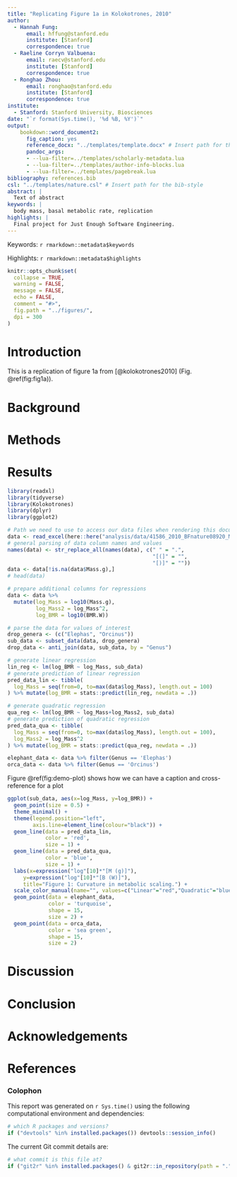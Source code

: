 ```yaml
---
title: "Replicating Figure 1a in Kolokotrones, 2010"
author:
  - Hannah Fung:
      email: hffung@stanford.edu
      institute: [Stanford]
      correspondence: true
  - Raeline Corryn Valbuena:
      email: raecv@stanford.edu
      institute: [Stanford]
      correspondence: true
  - Ronghao Zhou:
      email: ronghao@stanford.edu
      institute: [Stanford]
      correspondence: true
institute:
  - Stanford: Stanford University, Biosciences
date: "`r format(Sys.time(), '%d %B, %Y')`"
output: 
    bookdown::word_document2:
      fig_caption: yes
      reference_docx: "../templates/template.docx" # Insert path for the DOCX file
      pandoc_args:
      - --lua-filter=../templates/scholarly-metadata.lua
      - --lua-filter=../templates/author-info-blocks.lua
      - --lua-filter=../templates/pagebreak.lua
bibliography: references.bib
csl: "../templates/nature.csl" # Insert path for the bib-style
abstract: |
  Text of abstract
keywords: |
  body mass, basal metabolic rate, replication
highlights: |
  Final project for Just Enough Software Engineering. 
---
```


<!-- This is the format for text comments that will be ignored during renderings. Do not put R code in these comments because it will not be ignored. -->

<!-- With the following code you can access and display values from the yml header above. -->

Keywords: `r rmarkdown::metadata$keywords`

Highlights: `r rmarkdown::metadata$highlights`

<!-- The following code chunk defines some general settings how code chunks should behave. -->

```r
knitr::opts_chunk$set(
  collapse = TRUE,
  warning = FALSE,
  message = FALSE,
  echo = FALSE,
  comment = "#>",
  fig.path = "../figures/",
  dpi = 300
)
```

<!-- The actual document text starts here: -->

# Introduction

This is a replication of figure 1a from [@kolokotrones2010] (Fig. \@ref(fig:fig1a)).

# Background

# Methods

# Results

```r
library(readxl)
library(tidyverse)
library(Kolokotrones)
library(dplyr)
library(ggplot2)
```

```r
# Path we need to use to access our data files when rendering this document
data <- read_excel(here::here("analysis/data/41586_2010_BFnature08920_MOESM90_ESM_elephant.xls"), skip = 6)
# general parsing of data column names and values
names(data) <- str_replace_all(names(data), c(" " = ".",
                                              "[(]" = "",
                                              "[)]" = ""))
data <- data[!is.na(data$Mass.g),]
# head(data)
```

```r
# prepare additional columns for regressions
data <- data %>%
  mutate(log_Mass = log10(Mass.g),
         log_Mass2 = log_Mass^2, 
         log_BMR = log10(BMR.W))

# parse the data for values of interest 
drop_genera <- (c("Elephas", "Orcinus"))
sub_data <- subset_data(data, drop_genera)
drop_data <- anti_join(data, sub_data, by = "Genus")

# generate linear regression
lin_reg <- lm(log_BMR ~ log_Mass, sub_data)
# generate prediction of linear regression
pred_data_lin <- tibble(
  log_Mass = seq(from=0, to=max(data$log_Mass), length.out = 100)
) %>% mutate(log_BMR = stats::predict(lin_reg, newdata = .))

# generate quadratic regression
qua_reg <- lm(log_BMR ~ log_Mass+log_Mass2, sub_data)
# generate prediction of quadratic regression
pred_data_qua <- tibble(
  log_Mass = seq(from=0, to=max(data$log_Mass), length.out = 100),
  log_Mass2 = log_Mass^2
) %>% mutate(log_BMR = stats::predict(qua_reg, newdata = .))
```


```r
elephant_data <- data %>% filter(Genus == 'Elephas')
orca_data <- data %>% filter(Genus == 'Orcinus')
```

Figure \@ref(fig:demo-plot) shows how we can have a caption and cross-reference for a plot

```r

ggplot(sub_data, aes(x=log_Mass, y=log_BMR)) + 
  geom_point(size = 0.5) +
  theme_minimal() +
  theme(legend.position="left", 
        axis.line=element_line(colour="black")) +
  geom_line(data = pred_data_lin,
            color = 'red',
            size = 1) +
  geom_line(data = pred_data_qua, 
            color = 'blue',
            size = 1) + 
  labs(x=expression("log"[10]*"[M (g)]"), 
     y=expression("log"[10]*"[B (W)]"), 
     title="Figure 1: Curvature in metabolic scaling.") +
  scale_color_manual(name="", values=c("Linear"="red","Quadratic"="blue")) +
  geom_point(data = elephant_data,
             color = 'turquoise',
             shape = 15,
             size = 2) +
  geom_point(data = orca_data,
             color = 'sea green',
             shape = 15,
             size = 2)

```

# Discussion

# Conclusion

# Acknowledgements

<!-- The following line inserts a page break  -->

\newpage

# References

<!-- The following line ensures the references appear here for the MS Word or HTML output files, rather than right at the end of the document (this will not work for PDF files):  -->

::: {#refs}
:::

\newpage

### Colophon

This report was generated on `r Sys.time()` using the following computational environment and dependencies:

```r
# which R packages and versions?
if ("devtools" %in% installed.packages()) devtools::session_info()
```

The current Git commit details are:

```r
# what commit is this file at? 
if ("git2r" %in% installed.packages() & git2r::in_repository(path = ".")) git2r::repository(here::here())  
```
